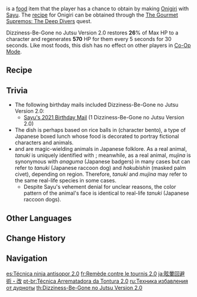 {{Food Infobox
|id              = 108303
|image           = Item Dizziness-Be-Gone no Jutsu Version 2.0.png
|description     = The Onigiri has been kneaded by Sayu into a cutesy shape &mdash; but remember, it's a mujina, not a tanuki, got it? And now that you mention it, this must be how Sayu can sleep for a whole day after eating, right?
|type            = Recovery Dishes
|effectType      = Regeneration
|effect          = Restores '''26'''% of Max HP to the selected character and regenerates '''570''' HP every 5s for 30s.
|eff_att1        = HP Restore
|eff_att2        = HP Restore Percent
|eff_att3        = HP Regen
|quality         = 2
|base            = Onigiri
|character       = Sayu
}}

{{Lang|'''Dizziness-Be-Gone no Jutsu Version 2.0'''|ja=眩暈回避術・改|ja_rm=|ja_tl=Dizziness-Evasion no Jutsu: Redesigned}} is a [[food]] item that the player has a chance to obtain by making [[Onigiri]] with [[Sayu]]. The [[Recipes|recipe]] for Onigiri can be obtained through the [[The Gourmet Supremos: The Deep Divers]] quest.

Dizziness-Be-Gone no Jutsu Version 2.0 restores '''26'''% of Max HP to a character and regenerates '''570''' HP for them every 5 seconds for 30 seconds. Like most foods, this dish has no effect on other players in [[Co-Op Mode]].

==Recipe==
{{Recipe
|type = Cooking
|character = Sayu
|Fish = 2
|Rice = 1
|Seagrass = 2
|sort = Fish;Rice;Seagrass
}}

==Trivia==
* The following birthday mails included Dizziness-Be-Gone no Jutsu Version 2.0:
** [[Mail/Nap Time! (2021-10-19)|Sayu's 2021 Birthday Mail]] (1 Dizziness-Be-Gone no Jutsu Version 2.0)
*The dish is perhaps based on rice balls in ''{{w|kyaraben}}'' (character bento), a type of Japanese boxed lunch whose food is decorated to portray fictional characters and animals.
*''{{w|Bake-danuki|Tanuki}}'' and ''{{w|mujina}}'' are magic-wielding animals in Japanese folklore. As a real animal, ''tanuki'' is uniquely identified with {{w|Japanese raccoon dog|Japanese raccoon dogs}}; meanwhile, as a real animal, ''mujina'' is synonymous with ''anaguma'' (Japanese badgers)  in many cases but can refer to ''tanuki'' (Japanese raccoon dog) and ''hakubishin'' (masked palm civet), depending on region. Therefore, ''tanuki'' and ''mujina'' may refer to the same real-life species in some cases.
**Despite Sayu's vehement denial for unclear reasons, the color pattern of the animal's face is identical to real-life ''tanuki'' (Japanese raccoon dogs).

==Other Languages==
{{Other Languages
|en      = Dizziness-Be-Gone no Jutsu Version 2.0
|zhs     = 头晕回避术・改
|zhs_rm  = Tóuyūn Huíbì Shù - Gǎi
|zht     = 頭暈迴避術・改
|zht_rm  = Tóuyūn Huíbì Shù - Gǎi
|zh_tl   = Dizziness Evasion Technique - Revised
|ja      = 眩暈回避術・改
|ja_rm   = Memai-Kaihi Jutsu - Kai{{Assumed}}
|ja_tl   = Dizziness-Evasion no Jutsu - Revised
|ko      = 어지러움 {{tt|방지술|防止術}}・{{tt|개조|改造}}
|ko_rm   = Eojireo'um Banjisul - Gaejo
|ko_tl   = Dizziness Prevention - Revised
|es      = Técnica ninja antisopor 2.0
|es_tl   = Anti-Drowsiness Ninja Technique 2.0
|fr      = Remède contre le tournis 2.0
|fr_tl   = Dizziness Remedy 2.0
|ru      = Техника избавления от дурноты
|ru_tl   = Dizziness Cure Technique
|th      = Dizziness-Be-Gone no Jutsu Version 2.0
|vi      = Chống Nhức {{tt|Đầu|頭}}
|vi_tl   = Anti-Headache
|de      = Technik zur Vermeidung von Schwindel – Version 2.0
|de_tl   = Technique for Prevention of Dizziness - Version 2.0
|id      = Dizziness-Be-Gone no Jutsu Version 2.0
|pt      = Técnica Arrematadora da Tontura 2.0
|pt_tl   = 
|tr      = Ağrı Kesici 2.0
|tr_tl   = 
|it      = Tecnica anti-vertigini 2.0
|it_tl   = Anti-Dizziness Technique 2.0
}}

==Change History==
{{Change History|2.0}}

==Navigation==
{{Food Navbox|type=Special Dishes}}

[[es:Técnica ninja antisopor 2.0]]
[[fr:Remède contre le tournis 2.0]]
[[ja:眩暈回避術・改]]
[[pt-br:Técnica Arrematadora da Tontura 2.0]]
[[ru:Техника избавления от дурноты]]
[[th:Dizziness-Be-Gone no Jutsu Version 2.0]]